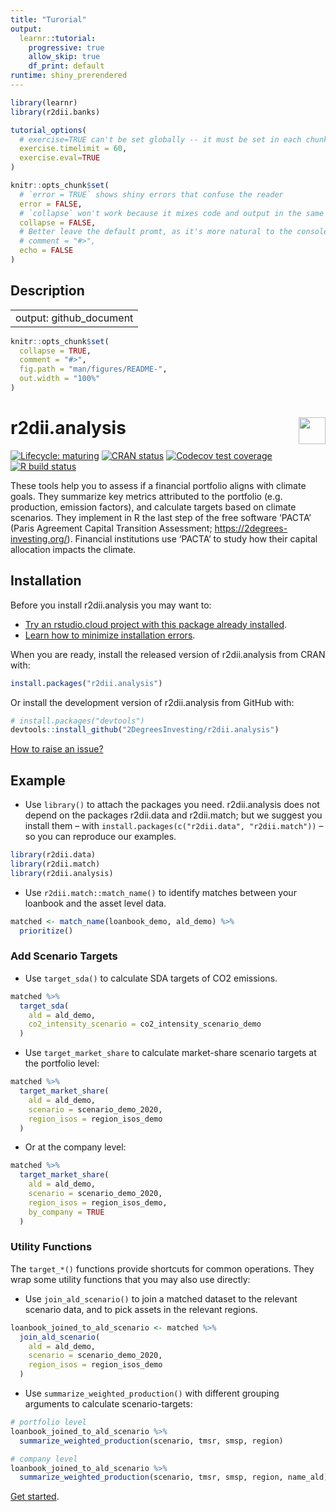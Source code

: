 ```yaml
---
title: "Turorial"
output: 
  learnr::tutorial:
    progressive: true
    allow_skip: true
    df_print: default
runtime: shiny_prerendered
---
```



```r
library(learnr)
library(r2dii.banks)

tutorial_options(
  # exercise=TRUE can't be set globally -- it must be set in each chunk
  exercise.timelimit = 60,
  exercise.eval=TRUE
)

knitr::opts_chunk$set(
  # `error = TRUE` shows shiny errors that confuse the reader
  error = FALSE,
  # `collapse` won't work because it mixes code and output in the same console
  collapse = FALSE,
  # Better leave the default promt, as it's more natural to the console
  # comment = "#>", 
  echo = FALSE
)
```


## Description


---
output: github_document 
---
<!-- README.md is generated from README.Rmd. Please edit that file -->

```r
knitr::opts_chunk$set(
  collapse = TRUE,
  comment = "#>",
  fig.path = "man/figures/README-",
  out.width = "100%"
)
```

# r2dii.analysis <a href='https://github.com/2DegreesInvesting/r2dii.analysis'><img src='https://imgur.com/A5ASZPE.png' align='right' height='43' /></a>

<!-- badges: start -->
[![Lifecycle: maturing](https://img.shields.io/badge/lifecycle-maturing-blue.svg)](https://www.tidyverse.org/lifecycle/#maturing)
[![CRAN status](https://www.r-pkg.org/badges/version/r2dii.analysis)](https://CRAN.R-project.org/package=r2dii.analysis)
[![Codecov test coverage](https://codecov.io/gh/2degreesinvesting/r2dii.analysis/branch/master/graph/badge.svg)](https://codecov.io/gh/2degreesinvesting/r2dii.analysis?branch=master)
[![R build status](https://github.com/2DegreesInvesting/r2dii.analysis/workflows/R-CMD-check/badge.svg)](https://github.com/2DegreesInvesting/r2dii.analysis/actions)
<!-- badges: end -->

These tools help you to assess if a financial portfolio aligns with climate
goals. They summarize key metrics attributed to the portfolio (e.g.
production, emission factors), and calculate targets based on climate
scenarios. They implement in R the last step of the free software 'PACTA'
(Paris Agreement Capital Transition Assessment;
<https://2degrees-investing.org/>). Financial institutions use 'PACTA' to
study how their capital allocation impacts the climate.

## Installation

Before you install r2dii.analysis you may want to:

* [Try an rstudio.cloud project with this package already installed](https://rstudio.cloud/project/1424833).
* [Learn how to minimize installation errors](https://gist.github.com/maurolepore/a0187be9d40aee95a43f20a85f4caed6#installation).

When you are ready, install the released version of r2dii.analysis from CRAN with:

```r
install.packages("r2dii.analysis")
```

Or install the development version of r2dii.analysis from GitHub with:

```r
# install.packages("devtools")
devtools::install_github("2DegreesInvesting/r2dii.analysis")
```

[How to raise an issue?](https://2degreesinvesting.github.io/posts/2020-06-26-instructions-to-raise-an-issue/)

## Example

* Use `library()` to attach the packages you need. r2dii.analysis does not depend on the packages r2dii.data and r2dii.match; but we suggest you install them -- with `install.packages(c("r2dii.data", "r2dii.match"))` -- so you can reproduce our examples.

```r
library(r2dii.data)
library(r2dii.match)
library(r2dii.analysis)
```

* Use `r2dii.match::match_name()` to identify matches between your loanbook and the asset level data.

```r
matched <- match_name(loanbook_demo, ald_demo) %>%
  prioritize()
```

### Add Scenario Targets

* Use `target_sda()` to calculate SDA targets of CO2 emissions.

```r
matched %>%
  target_sda(
    ald = ald_demo,
    co2_intensity_scenario = co2_intensity_scenario_demo
  )
```

* Use `target_market_share` to calculate market-share scenario targets at the portfolio level:

```r
matched %>%
  target_market_share(
    ald = ald_demo,
    scenario = scenario_demo_2020,
    region_isos = region_isos_demo
  )
```

* Or at the company level:

```r
matched %>%
  target_market_share(
    ald = ald_demo,
    scenario = scenario_demo_2020,
    region_isos = region_isos_demo,
    by_company = TRUE
  )
```

### Utility Functions

The `target_*()` functions provide shortcuts for common operations. They wrap some utility functions that you may also use directly:

* Use `join_ald_scenario()` to join a matched dataset to the relevant 
scenario data, and to pick assets in the relevant regions. 

```r
loanbook_joined_to_ald_scenario <- matched %>%
  join_ald_scenario(
    ald = ald_demo,
    scenario = scenario_demo_2020,
    region_isos = region_isos_demo
  )
```

* Use `summarize_weighted_production()` with different grouping arguments to 
calculate scenario-targets:

```r
# portfolio level
loanbook_joined_to_ald_scenario %>%
  summarize_weighted_production(scenario, tmsr, smsp, region)

# company level
loanbook_joined_to_ald_scenario %>%
  summarize_weighted_production(scenario, tmsr, smsp, region, name_ald)
```

[Get started](https://2degreesinvesting.github.io/r2dii.analysis/articles/r2dii-analysis.html).
